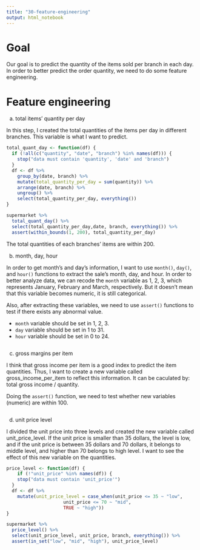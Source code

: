 ```yaml
---
title: "30-feature-engineering"
output: html_notebook
---
```

 
# Goal

Our goal is to predict the quantity of the items sold per branch in each day. In order to better predict the order quantity, we need to do some feature engineering.

# Feature engineering

a. total items' quantity per day

In this step, I created the total quantities of the items per day in different branches. This variable is what I want to predict.

```r
total_quant_day <- function(df) {
  if (!all(c("quantity", "date", "branch") %in% names(df))) {
    stop("data must contain 'quantity', 'date' and 'branch")
  }
  df <- df %>% 
    group_by(date, branch) %>% 
    mutate(total_quantity_per_day = sum(quantity)) %>%
    arrange(date, branch) %>% 
    ungroup() %>% 
    select(total_quantity_per_day, everything())
}

supermarket %>% 
  total_quant_day() %>% 
  select(total_quantity_per_day,date, branch, everything()) %>% 
  assert(within_bounds(1, 200), total_quantity_per_day)

```

The total quantities of each branches' items are within 200.


b. month, day, hour

In order to get month's and day's information, I want to use `month()`, `day()`, and `hour()` functions to extract the sale's month, day, and hour. In order to better analyze data, we can recode the  `month` variable as 1, 2, 3, which represents January, February and March, respectively. But it doesn't mean that this variable becomes numeric, it is still categorical.

Also, after extracting these variables, we need to use `assert()` functions to test if there exists any abnormal value.

- `month` variable should be set in 1, 2, 3.
- `day` variable should be set in 1 to 31.
- `hour` variable should be set in 0 to 24.

```r


```


c. gross margins per item

I think that gross income per item is a good index to predict the item quantities. Thus, I want to create a new variable called gross_income_per_item to reflect this information. It can be caculated by: total gross income / quantity.

Doing the `assert()` function, we need to test whether new variables (numeric) are within 100.

```r


```



d. unit price level

I divided the unit price into three levels and created the new variable called unit_price_level. If the unit price is smaller than 35 dollars, the level is low, and if the unit price is between 35 dollars and 70 dollars, it belongs to middle level, and higher than 70 belongs to high level. I want to see the effect of this new variable on the quantities.

```r
price_level <- function(df) {
    if (!"unit_price" %in% names(df)) {
    stop("data must contain 'unit_price'")
  }
  df <- df %>% 
    mutate(unit_price_level = case_when(unit_price <= 35 ~ "low",
                     unit_price <= 70 ~ "mid",
                     TRUE ~ "high"))
}

supermarket %>% 
  price_level() %>% 
  select(unit_price_level, unit_price, branch, everything()) %>% 
  assert(in_set("low", "mid", "high"), unit_price_level)
```


